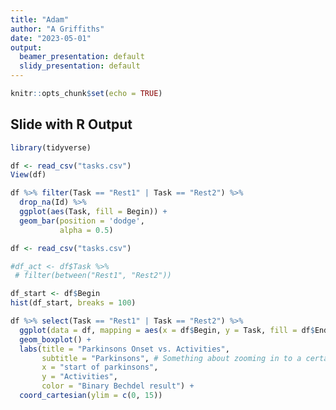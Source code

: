 ```yaml
---
title: "Adam"
author: "A Griffiths"
date: "2023-05-01"
output:
  beamer_presentation: default
  slidy_presentation: default
---
```


```r
knitr::opts_chunk$set(echo = TRUE)
```

## Slide with R Output 

```r
library(tidyverse)

```

```r
df <- read_csv("tasks.csv")
View(df)
```

```r
df %>% filter(Task == "Rest1" | Task == "Rest2") %>%
  drop_na(Id) %>%
  ggplot(aes(Task, fill = Begin)) + 
  geom_bar(position = 'dodge',
           alpha = 0.5)
```

```r
df <- read_csv("tasks.csv")

#df_act <- df$Task %>% 
 # filter(between("Rest1", "Rest2"))

df_start <- df$Begin
hist(df_start, breaks = 100)
```

```r
df %>% select(Task == "Rest1" | Task == "Rest2") %>%
  ggplot(data = df, mapping = aes(x = df$Begin, y = Task, fill = df$End)) +
  geom_boxplot() +
  labs(title = "Parkinsons Onset vs. Activities",
       subtitle = "Parkinsons", # Something about zooming in to a certain level
       x = "start of parkinsons",
       y = "Activities",
       color = "Binary Bechdel result") +
  coord_cartesian(ylim = c(0, 15))




```
